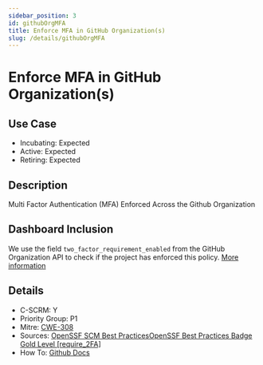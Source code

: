 ```yaml
---
sidebar_position: 3
id: githubOrgMFA
title: Enforce MFA in GitHub Organization(s)
slug: /details/githubOrgMFA
---
```


# Enforce MFA in GitHub Organization(s)

## Use Case

- Incubating: Expected
- Active: Expected
- Retiring: Expected

## Description

Multi Factor Authentication (MFA) Enforced Across the Github Organization

## Dashboard Inclusion

We use the field `two_factor_requirement_enabled` from the GitHub Organization API to check if the project has enforced this policy. [More information](https://github.com/secure-dashboards/openjs-foundation-dashboard/issues/43)

## Details

- C-SCRM: Y
- Priority Group: P1
- Mitre: [CWE-308](https://cwe.mitre.org/data/definitions/308.html)
- Sources: [OpenSSF SCM Best PracticesOpenSSF Best Practices Badge Gold Level [require_2FA]](https://best.openssf.org/SCM-BestPractices/github/enterprise/enterprise_enforce_two_factor_authentication.html)
- How To: [Github Docs](https://docs.github.com/en/organizations/keeping-your-organization-secure/managing-two-factor-authentication-for-your-organization/requiring-two-factor-authentication-in-your-organization)

